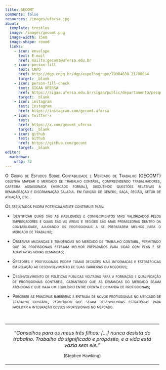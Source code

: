 ```yaml
---
title: GECOMT
comments: false
resources: /images/ufersa.jpg
about:
  template: trestles
  image: /images/gecomt.png
  image-width: 15em
  image-shape: round
  links:
    - icon: envelope
      text: E-mail
      href: mailto:gecomt@ufersa.edu.br
    - icon: person-fill
      text: CNPQ
      href: http://dgp.cnpq.br/dgp/espelhogrupo/79304638 21700084
      target: _blank
    - icon: person-fill-check
      text: SIGAA UFERSA
      href: https://sigaa.ufersa.edu.br/sigaa/public/departamento/pesquisa.jsf?id=928
      target: _blank    
    - icon: instagram
      text: Instagram
      href: https://instagram.com/gecomt.ufersa
    - icon: twitter-x
      text:   
      href: https://x.com/gecomt_ufersa
      target: _blank
    - icon: github
      text: Github
      href: https://github.com/gecomt
      target: _blank
editor: 
  markdown: 
    wrap: 72
---
```


```{=html}
<style>
  .justificado {
    text-align: justify;
  }
</style>
```
::: {#hero-heading .justificado}
[O Grupo de Estudos Sobre Contabilidade e Mercado de Trabalho (GECOMT)
objetiva mapear o mercado de trabalho contábil, compreendendo
trabalhadores, carteira assassinada (mercado formal), discutindo
questões relativas à remuneração e discriminação salarial em função de
gênero, raça, região, setor de atuação, etc.]{.smallcaps}

[Os resultados podem potencialmente contribuir para:]{.smallcaps}

-   [Identificar quais são as habilidades e conhecimentos mais
    valorizados pelos empregadores e quais são as áreas e regiões são
    mais promissoras dentro da contabilidade, ajudando os profissionais
    a se prepararem melhor para o mercado de trabalho;]{.smallcaps}

-   [Observar mudanças e tendências no mercado de trabalho contábil,
    permitindo que os profissionais estejam melhor preparados para lidar
    com elas e se adaptar às novas demandas;]{.smallcaps}

-   [Gestores e profissionais podem tomar decisões mais informadas e
    estratégicas em relação ao desenvolvimento de suas carreiras ou
    negócios;]{.smallcaps}

-   [Desenvolvimento de políticas públicas voltadas para a formação e
    qualificação de profissionais contábeis, garantindo que as demandas
    do mercado sejam atendidas e que haja um equilíbrio entre oferta e
    demanda de profissionais;]{.smallcaps}

-   [Perceber as principais barreiras à entrada de novos profissionais
    no mercado de trabalho contábil, permitindo que sejam desenvolvidas
    estratégias para facilitar a integração desses profissionais no
    mercado.]{.smallcaps}
:::

     

+:--------------------------------------------------------------------:+
| *“Conselhos para os meus três filhos: \[...\] nunca desista do       |
| trabalho. Trabalho dá significado e propósito, e a vida está vazia   |
| sem ele.”*                                                           |
|                                                                      |
| ^(Stephen Hawking)^                                                  |
+----------------------------------------------------------------------+
